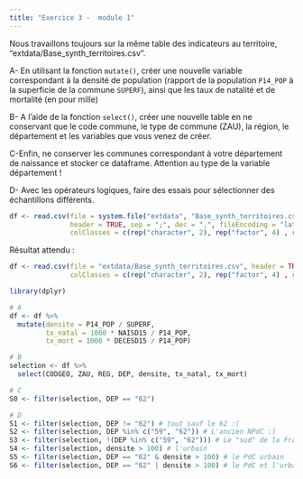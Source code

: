 ```yaml
---
title: "Exercice 3 -  module 1"
---  
```


Nous travaillons toujours sur la même table des indicateurs au territoire, "extdata/Base_synth_territoires.csv".

A- En utilisant la fonction `mutate()`, créer une nouvelle variable correspondant à la densité de population (rapport de la population `P14_POP` à la superficie de la commune `SUPERF`), ainsi que les taux de natalité et de mortalité (en pour mille)

B- A l’aide de la fonction `select()`, créer une nouvelle table en ne conservant que le code commune, le type de commune (ZAU), la région, le département et les variables que vous venez de créer.

C-Enfin, ne conserver les communes correspondant à votre département de naissance et stocker ce dataframe. 
Attention au type de la variable département !
  
D- Avec les opérateurs logiques, faire des essais pour sélectionner des échantillons différents.

```r
df <- read.csv(file = system.file("extdata", "Base_synth_territoires.csv", package = "savoirfR"),
               header = TRUE, sep = ";", dec = ",", fileEncoding = "latin1",
               colClasses = c(rep("character", 2), rep("factor", 4) , rep(NA, 32)))
```

Résultat attendu :   

```r
df <- read.csv(file = "extdata/Base_synth_territoires.csv", header = TRUE, sep = ";", dec = ",",
               colClasses = c(rep("character", 2), rep("factor", 4) , rep(NA, 32)))

```

```r

library(dplyr)

# A
df <- df %>% 
  mutate(densite = P14_POP / SUPERF,
         tx_natal = 1000 * NAISD15 / P14_POP,
         tx_mort = 1000 * DECESD15 / P14_POP)

# B
selection <- df %>% 
  select(CODGEO, ZAU, REG, DEP, densite, tx_natal, tx_mort)

# C
S0 <- filter(selection, DEP == "62")

# D
S1 <- filter(selection, DEP != "62") # tout sauf le 62 :(
S2 <- filter(selection, DEP %in% c("59", "62")) # L'ancien NPdC :)
S3 <- filter(selection, !(DEP %in% c("59", "62"))) # Le "sud" de la France
S4 <- filter(selection, densite > 100) # l'urbain
S5 <- filter(selection, DEP == "62" & densite > 100) # le PdC urbain
S6 <- filter(selection, DEP == "62" | densite > 100) # le PdC et l'urbain

```


